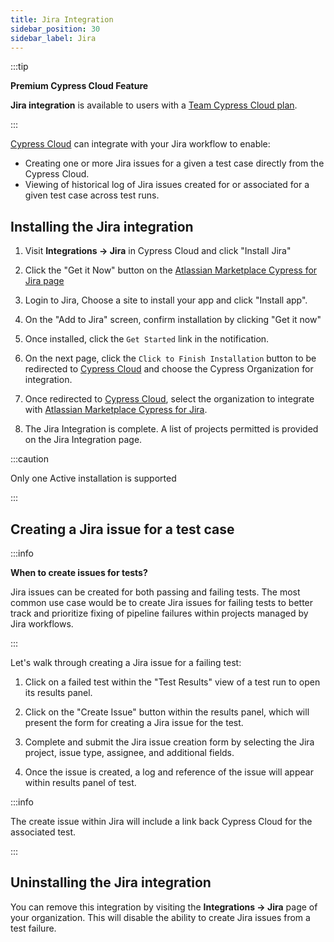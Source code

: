 ```yaml
---
title: Jira Integration
sidebar_position: 30
sidebar_label: Jira
---
```


:::tip

<Icon name="star" /> **Premium Cypress Cloud Feature**

**Jira integration** is available to users with a
[Team Cypress Cloud plan](https://cypress.io/pricing).

:::

[Cypress Cloud](https://on.cypress.io/cloud) can integrate with your Jira
workflow to enable:

- Creating one or more Jira issues for a given a test case directly from the
  Cypress Cloud.
- Viewing of historical log of Jira issues created for or associated for a given
  test case across test runs.

## Installing the Jira integration

1. Visit **Integrations → Jira** in Cypress Cloud and click "Install Jira"
   <DocsImage
     src="/img/app/cloud/integrations/jira/dashboard-jira-integration-install.png"
     alt="Cypress Cloud Integrations"
   />
1. Click the "Get it Now" button on the
   [Atlassian Marketplace Cypress for Jira page](https://marketplace.atlassian.com/apps/1224341/cypress-for-jira?hosting=cloud&tab=overview)
   <DocsImage
     src="/img/app/cloud/integrations/jira/dashboard-jira-atlassian-get-it-now.png"
     alt="Atlassian Marketplace Cypress for Jira"
   />
1. Login to Jira, Choose a site to install your app and click "Install app".
   <DocsImage
     src="/img/app/cloud/integrations/jira/dashboard-jira-atlassian-choose-site.png"
     alt="Atlassian Marketplace Cypress for Jira Choose Site"
   />
1. On the "Add to Jira" screen, confirm installation by clicking "Get it now"
   <DocsImage
     src="/img/app/cloud/integrations/jira/dashboard-jira-atlassian-confirm-install.png"
     alt="Atlassian Marketplace Cypress for Jira Installation Confirmation"
   />
1. Once installed, click the `Get Started` link in the notification.
   <DocsImage
     src="/img/app/cloud/integrations/jira/dashboard-jira-atlassian-success.png"
     alt="Atlassian Marketplace Cypress for Jira Installation Success"
   />
1. On the next page, click the `Click to Finish Installation` button to be
   redirected to [Cypress Cloud](https://cloud.cypress.io/) and choose the
   Cypress Organization for integration.
   <DocsImage
     src="/img/app/cloud/integrations/jira/dashboard-jira-atlassian-finish-install-step.png"
     alt="Atlassian Marketplace Cypress for Jira Installation Finish Installation"
   />
1. Once redirected to [Cypress Cloud](https://cloud.cypress.io/), select the
   organization to integrate with
   [Atlassian Marketplace Cypress for Jira](https://marketplace.atlassian.com/apps/1224341/cypress-for-jira?hosting=cloud&tab=overview).
   <DocsImage
     src="/img/app/cloud/integrations/jira/dashboard-jira-integration-choose-cypress-org.png"
     alt="Cypress Cloud Select Organization for Jira Integration"
   />
1. The Jira Integration is complete. A list of projects permitted is provided on
   the Jira Integration page.

   <DocsImage
     src="/img/app/cloud/integrations/jira/dashboard-jira-integration-completed.png"
     alt="Cypress Cloud Jira Integration"
   />

:::caution

<Icon name="exclamation-triangle" /> Only one Active installation is supported

:::

## Creating a Jira issue for a test case

:::info

<strong>When to create issues for tests?</strong>

Jira issues can be created for both passing and failing tests. The most common
use case would be to create Jira issues for failing tests to better track and
prioritize fixing of pipeline failures within projects managed by Jira
workflows.

:::

Let's walk through creating a Jira issue for a failing test:

1. Click on a failed test within the "Test Results" view of a test run to open
   its results panel.

2. Click on the "Create Issue" button within the results panel, which will
   present the form for creating a Jira issue for the test.

   <DocsImage
     src="/img/app/cloud/integrations/jira/dashboard-jira-integration-create-issue.png"
     alt="Create Jira Issue Button"
   />

3. Complete and submit the Jira issue creation form by selecting the Jira
   project, issue type, assignee, and additional fields.

   <DocsImage
     src="/img/app/cloud/integrations/jira/dashboard-jira-integration-modal.png"
     alt="Create Jira Issue Modal"
   />

4. Once the issue is created, a log and reference of the issue will appear
   within results panel of test.

   <DocsImage
     src="/img/app/cloud/integrations/jira/dashboard-jira-integration-inline-issue.png"
     alt="Jira Issue in Cypress Failure Context"
   />

:::info

The create issue within Jira will include a link back Cypress Cloud for the
associated test.

<DocsImage
  src="/img/app/cloud/integrations/jira/dashboard-jira-integration-jira-issue.png"
  alt="Jira Issue of Cypress Failure"
/>

<DocsImage
  src="/img/app/cloud/integrations/jira/dashboard-jira-integration-jira-issue.png"
  alt="Jira Issue of Cypress Failure"
/>

:::

## Uninstalling the Jira integration

You can remove this integration by visiting the **Integrations → Jira** page of
your organization. This will disable the ability to create Jira issues from a
test failure.
